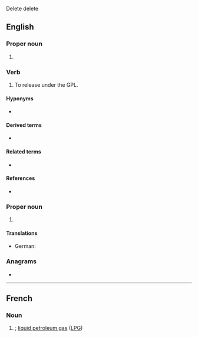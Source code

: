 Delete {{also|gpl}} delete

==English==

===Proper noun===
{{en-proper noun}}

# {{lb|en|computing|copyright}} {{initialism of|w:General Public License|General Public License|lang=en}}

===Verb===
{{en-verb}}

# {{lb|en|computing|copyright|transitive|colloquial}} To release under the GPL.

====Hyponyms====
* {{l|en|LGPL}}

====Derived terms====
* {{l|en|GPL-compatible}}

====Related terms====
* {{l|en|GNU}}

====References====
* {{pedia|GNU General Public License}}

===Proper noun===
{{en-proper noun}}

# {{lb|en|linguistics}} {{initialism of|Germanic parent language|lang=en}}

====Translations====
{{trans-top}}
* German: {{t|de|Prägermanisch|n}}
{{trans-mid}}
{{trans-bottom}}

===Anagrams===
* {{anagrams|en|a=glp|GLP|LPG|PGL}}

----

==French==
{{wikipedia|Gaz de pétrole liquéfié|lang=fr}}

===Noun===
{{head|fr|noun}}

# {{initialism of|lang=fr|gaz de pétrole liquéfié|nodot=1}}; [[liquid petroleum gas]] ([[LPG]])